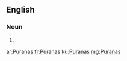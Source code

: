 ==English==

===Noun===
{{head|en|plural}}

# {{plural of|Purana|lang=en|nocat=1}}

[[ar:Puranas]]
[[fr:Puranas]]
[[ku:Puranas]]
[[mg:Puranas]]